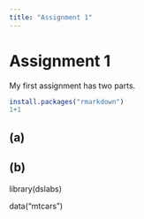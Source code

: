```yaml
---
title: "Assignment 1"
---
```


# Assignment 1

My first assignment has two parts.

```r
install.packages("rmarkdown")
1+1
```

## (a)

## (b)

library(dslabs)

data("mtcars")
